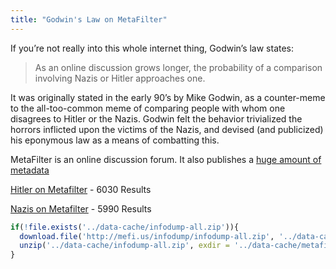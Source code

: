 ```yaml
---
title: "Godwin's Law on MetaFilter"
---
```


If you're not really into this whole internet thing, Godwin's law states:

> As an online discussion grows longer, the probability of a comparison involving Nazis or Hitler approaches one.

It was originally stated in the early 90's by Mike Godwin, as a counter-meme to the all-too-common meme of comparing people with whom one disagrees to Hitler or the Nazis. Godwin felt the behavior trivialized the horrors inflicted upon the victims of the Nazis, and devised (and publicized) his eponymous law as a means of combatting this.

MetaFilter is an online discussion forum. It also publishes a [huge amount of metadata](http://stuff.metafilter.com/infodump/)

[Hitler on Metafilter](https://www.google.com/search?q=Metafilter&oq=Metafilter&aqs=chrome..69i57j35i39l2j69i60j0l2.1792j0j7&sourceid=chrome&ie=UTF-8#q=Hitler+site:metafilter.com) - 6030 Results

[Nazis on Metafilter](https://www.google.com/search?q=Metafilter&oq=Metafilter&aqs=chrome..69i57j35i39l2j69i60j0l2.1792j0j7&sourceid=chrome&ie=UTF-8#safe=off&q=Nazis+site:metafilter.com) - 5990 Results

```r
if(!file.exists('../data-cache/infodump-all.zip')){
  download.file('http://mefi.us/infodump/infodump-all.zip', '../data-cache/infodump-all.zip')
  unzip('../data-cache/infodump-all.zip', exdir = '../data-cache/metafilter')  
}
```